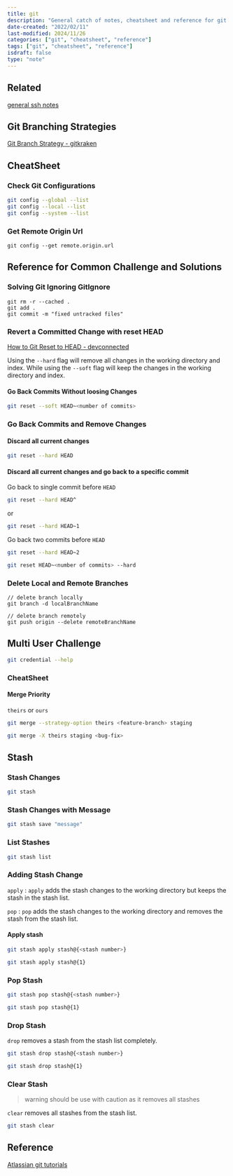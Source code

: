 ```yaml
---
title: git
description: "General catch of notes, cheatsheet and reference for git related functionality"
date-created: "2022/02/11"
last-modified: 2024/11/26
categories: ["git", "cheatsheet", "reference"]
tags: ["git", "cheatsheet", "reference"]
isdraft: false
type: "note"
---
```


## Related

[general ssh notes](/notes/ssh-catch)

## Git Branching Strategies 

[Git Branch Strategy - gitkraken](https://www.gitkraken.com/learn/git/best-practices/git-branch-strategy)

## CheatSheet

### Check Git Configurations

```sh
git config --global --list
git config --local --list
git config --system --list
```

### Get Remote Origin Url

```shell
git config --get remote.origin.url
```

## Reference for Common Challenge and Solutions

### Solving Git Ignoring GitIgnore

```shell
git rm -r --cached .
git add .
git commit -m "fixed untracked files"

```

### Revert a Committed Change with reset HEAD

[How to Git Reset to HEAD - devconnected](https://devconnected.com/how-to-git-reset-to-head)




Using the `--hard` flag will remove all changes in the working directory and index. While using the `--soft` flag will keep the changes in the working directory and index.

#### Go Back Commits Without loosing Changes 

```sh
git reset --soft HEAD~<number of commits> 
```

### Go Back Commits and Remove Changes 

#### Discard all current changes 

```sh
git reset --hard HEAD
```

#### Discard all current changes and go back to a specific commit

Go back to single commit before `HEAD`

```sh
git reset --hard HEAD^

```

or 

```sh
git reset --hard HEAD~1 
```

Go back two commits before `HEAD`

```sh
git reset --hard HEAD~2
```

```sh 
git reset HEAD~<number of commits> --hard 
```

### Delete Local and Remote Branches

```shell
// delete branch locally
git branch -d localBranchName

// delete branch remotely
git push origin --delete remoteBranchName
```

## Multi User Challenge

```sh
git credential --help
```

### CheatSheet 

#### Merge Priority 

`theirs` or `ours`

```sh
git merge --strategy-option theirs <feature-branch> staging
```

```sh
git merge -X theirs staging <bug-fix>
```

## Stash 

### Stash Changes 

```sh
git stash 
```

### Stash Changes with Message

```sh
git stash save "message"
```

### List Stashes

```sh
git stash list
```

### Adding Stash Change 

`apply`
: `apply` adds the stash changes to the working directory but keeps the stash in the stash list.

`pop` 
: `pop` adds the stash changes to the working directory and removes the stash from the stash list.

#### Apply stash

```sh 
git stash apply stash@{<stash number>}
```

```sh 
git stash apply stash@{1}
```

### Pop Stash


```sh 
git stash pop stash@{<stash number>}
```

```sh 
git stash pop stash@{1}
```

### Drop Stash

`drop` removes a stash from the stash list completely.

```sh
git stash drop stash@{<stash number>}
```

```sh
git stash drop stash@{1}
```

### Clear Stash

> warning should be use with caution as it removes all stashes

`clear` removes all stashes from the stash list.

```sh
git stash clear
```


## Reference

[Atlassian git tutorials](https://www.atlassian.com/git/tutorials/)


